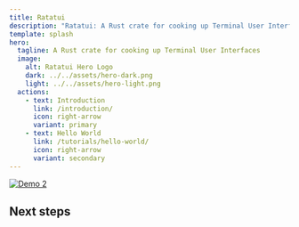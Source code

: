 ```yaml
---
title: Ratatui
description: "Ratatui: A Rust crate for cooking up Terminal User Interfaces"
template: splash
hero:
  tagline: A Rust crate for cooking up Terminal User Interfaces
  image:
    alt: Ratatui Hero Logo
    dark: ../../assets/hero-dark.png
    light: ../../assets/hero-light.png
  actions:
    - text: Introduction
      link: /introduction/
      icon: right-arrow
      variant: primary
    - text: Hello World
      link: /tutorials/hello-world/
      icon: right-arrow
      variant: secondary
---
```



[![Demo 2](https://github.com/ratatui-org/ratatui/blob/images/examples/demo2.gif?raw=true)](https://github.com/ratatui-org/ratatui/tree/main/examples/demo2)

## Next steps

<CardGrid stagger>
  <Card title="<a href='/introduction/'>Introduction</a>" icon="rocket" />
  <Card title="<a href='/installation/'>Installation</a>" icon="approve-check" />
  <Card title="<a href='/tutorials/hello-world/'>Hello World Tutorial</a>" icon="pencil" />
  <Card
    title="<a href='/tutorials/counter-app/'>Counter App Tutorial</a>"
    icon="document"
  />
  <Card title="<a href='/concepts/layout/'>Advanced Concepts</a>" icon="open-book" />
  <Card title="<a href='/how-to/layout/dynamic/'>How To Guides</a>" icon="magnifier" />
  <Card title="<a href='https://docs.rs/ratatui/latest/ratatui/'>API Reference</a>" icon="puzzle" />
  <Card title="<a href='/showcase/'>Community Showcase</a>" icon="list-format" />
  <Card
    title="<a href='https://github.com/ratatui-org/ratatui'>GitHub Repository</a>"
    icon="github"
  />
  <Card title="<a href='https://github.com/sponsors/ratatui-org'>Donate</a>" icon="star" />
</CardGrid>
